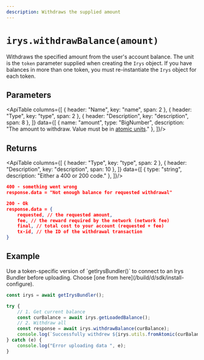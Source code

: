 ```yaml
---
description: Withdraws the supplied amount
---
```



# `irys.withdrawBalance(amount)`

Withdraws the specified amount from the user's account balance. The unit is the `token` parameter supplied when creating the `Irys` object. If you have balances in more than one token, you must re-instantiate the `Irys` object for each token.

## Parameters

<ApiTable columns={[
	{ header: "Name", key: "name", span: 2 },
	{ header: "Type", key: "type", span: 2 },
	{ header: "Description", key: "description", span: 8 },
]} data={[
	  { name: "amount", type: "BigNumber", description: "The amount to withdraw. Value must be in [atomic units](../utils/utils-toAtomic)." },
]}/>


## Returns

<ApiTable columns={[
	{ header: "Type", key: "type", span: 2 },
	{ header: "Description", key: "description", span: 10 },
]} data={[
		{ type: "string", description: "Either a 400 or 200 code." },
]}/>

```json
400 - something went wrong
response.data = "Not enough balance for requested withdrawal"

200 - Ok
response.data = {
	requested, // the requested amount,
	fee, // the reward required by the network (network fee)
	final, // total cost to your account (requested + fee)
	tx-id, // the ID of the withdrawal transaction
}
```

## Example

<Callout type="info" emoji="ℹ️">
	Use a token-specific version of `getIrysBundler()` to connect to an Irys Bundler before uploading. Choose [one from here](/build/d/sdk/install-configure).  
</Callout>

```js
const irys = await getIrysBundler();

try {
	// 1. Get current balance
	const curBalance = await irys.getLoadedBalance();
	// 2. Withdraw all
	const response = await irys.withdrawBalance(curBalance);
	console.log(`Successfully withdrew ${irys.utils.fromAtomic(curBalance)} ${irys.token}`);
} catch (e) {
	console.log("Error uploading data ", e);
}
```
